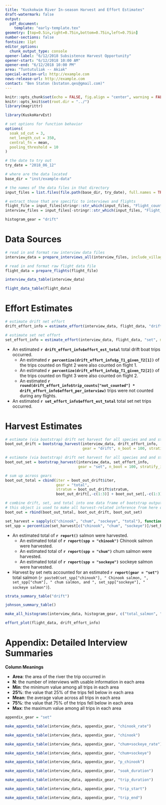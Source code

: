 ```yaml
---
title: "Kuskokwim River In-season Harvest and Effort Estimates"
draft-watermark: false
output: 
  pdf_document:
    template: "early-template.tex"
geometry: [top=0.5in,right=0.75in,bottom=0.75in,left=0.75in]
number-sections: false
fontsize: 11pt
editor_options: 
  chunk_output_type: console
opener-label: "6/12/2018 Subsistence Harvest Opportunity"
opener-start: "6/12/2018 10:00 AM"
opener-end: "6/12/2018 10:00 PM"
area: "Tuntutuliak -- Akiak"
special-action-url: http://example.com
news-release-url: http://example.com
contact: "Ben Staton (bstaton.qes@gmail.com)"
---
```


```r
knitr::opts_chunk$set(echo = FALSE, fig.align = "center", warning = FALSE, fig.pos = "H", out.extra = "")
knitr::opts_knit$set(root.dir = "../")
library(magrittr)
```

```r
library(KuskoHarvEst)

# set options for function behavior
options(
  soak_sd_cut = 3, 
  net_length_cut = 350, 
  central_fn = mean, 
  pooling_threshold = 10
)

# the date to try out
try_date = "2018_06_12"

# where are the data located
base_dir = "inst/example-data"

# the names of the data files in that directory
input_files = list.files(file.path(base_dir, try_date), full.names = TRUE)

# extract those that are specific to interviews and flights
flight_file = input_files[stringr::str_which(input_files, "Flight_counts")]
interview_files = input_files[-stringr::str_which(input_files, "Flight_counts")]

histogram_gear = "drift"
```

# Data Sources {-}

```r
# read in and format raw interview data files
interview_data = prepare_interviews_all(interview_files, include_village = TRUE)

# read in and format raw flight data file
flight_data = prepare_flights(flight_file)
```

```r
interview_data_table(interview_data)
```

```r
flight_data_table(flight_data)
```

# Effort Estimates {-} 

```r
# estimate drift net effort
drift_effort_info = estimate_effort(interview_data, flight_data, "drift", method = "dbl_exp")

# estimate set net effort
set_effort_info = estimate_effort(interview_data, flight_data, "set", method = "max_per_stratum")
```

* An estimated **`r drift_effort_info$effort_est_total`** total drift boat trips occurred.
  * An estimated **`r percentize(drift_effort_info$p_T1_given_T2[1])`** of the trips counted on flight 2 were also counted on flight 1.
  * An estimated **`r percentize(drift_effort_info$p_T1_given_T2[2])`** of the trips counted on flight 3 were also counted on flight 2.
  * An estimated **`r round(drift_effort_info$trip_counts["not_counted"] * drift_effort_info$effort_per_interview)`** trips were not counted during any flights.
* An estimated **`r set_effort_info$effort_est_total`** total set net trips occurred.

# Harvest Estimates {-}

```r
# estimate (via bootstrap) drift net harvest for all species and and strata
boot_out_drift = bootstrap_harvest(interview_data, drift_effort_info,
                                   gear = "drift", n_boot = 100, stratify_interviews = TRUE)

# estimate (via bootstrap) drift net harvest for all species and and strata
boot_out_set = bootstrap_harvest(interview_data, set_effort_info,
                                 gear = "set", n_boot = 100, stratify_interviews = FALSE)

# sum up across gears
boot_out_total = cbind(iter = boot_out_drift$iter, 
                       gear = "total", 
                       stratum = boot_out_drift$stratum,
                       boot_out_drift[,-c(1:3)] + boot_out_set[,-c(1:3)])

# combine drift, set, and total into one data frame of bootstrap output
# this object is used to make all harvest-related inference from here on
boot_out = rbind(boot_out_total, boot_out_drift, boot_out_set)
```

```r
set_harvest = sapply(c("chinook", "chum", "sockeye", "total"), function(sp) report(sp, gear = "set", CI = FALSE, return_numeric = TRUE))
set_spp = percentize(set_harvest[c("chinook", "chum", "sockeye")]/set_harvest["total"])
```

* An estimated total of **`r report()`** salmon were harvested.
  *  An estimated total of **`r report(spp = "chinook")`** Chinook salmon were harvested.
  *  An estimated total of **`r report(spp = "chum")`** chum salmon were harvested.
  *  An estimated total of **`r report(spp = "sockeye")`** sockeye salmon were harvested.
* Harvest by set nets accounted for an estimated **`r report(gear = "set")`** total salmon (`r paste0(set_spp["chinook"], " Chinook salmon, ", set_spp["chum"], " chum salmon, and ", set_spp["sockeye"], " sockeye salmon")`).

```r
strata_summary_table("drift")
```

```r
johnson_summary_table()
```

```r
make_all_histograms(interview_data, histogram_gear, c("total_salmon", "chinook", "chum+sockeye", "trip_duration", "soak_duration", "p_chinook"))
```

```r
effort_plot(flight_data, drift_effort_info)
```

\clearpage
\setcounter{page}{1}
\setcounter{figure}{0}
\setcounter{table}{0}
\renewcommand\thesection{A\arabic{section}}
\renewcommand\thesubsection{A\arabic{section}.\arabic{subsection}}
\renewcommand\thesubsubsection{A\arabic{section}.\arabic{subsection}.\arabic{subsubsection}}
\renewcommand\thepage{A\arabic{page}}
\renewcommand\thefigure{A\arabic{figure}}
\renewcommand\thetable{A\arabic{table}}

# Appendix: Detailed Interview Summaries {-}

**Column Meanings**

* **Area**: the area of the river the trip occurred in
* **N**: the number of interviews with usable information in each area
* **Min**: the minimum value among all trips in each area
* **25%**: the value that 25% of the trips fell below in each area
* **Mean**: the average value across all trips in each area
* **75%**: the value that 75% of the trips fell below in each area
* **Max**: the maximum value among all trips in each area

```r
appendix_gear = "set"
```

```r
make_appendix_table(interview_data, appendix_gear, "chinook_rate")
```

```r
make_appendix_table(interview_data, appendix_gear, "chinook")
```

```r
make_appendix_table(interview_data, appendix_gear, "chum+sockeye_rate")
```

```r
make_appendix_table(interview_data, appendix_gear, "chum+sockeye")
```

```r
make_appendix_table(interview_data, appendix_gear, "p_chinook")
```

```r
make_appendix_table(interview_data, appendix_gear, "soak_duration")
```

```r
make_appendix_table(interview_data, appendix_gear, "trip_duration")
```

```r
make_appendix_table(interview_data, appendix_gear, "trip_start")
```

```r
make_appendix_table(interview_data, appendix_gear, "trip_end")
```

